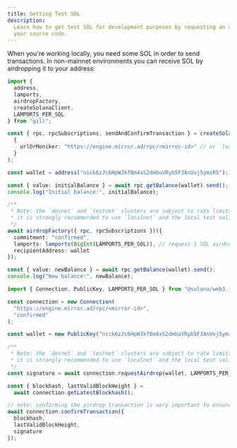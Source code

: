 ```yaml
---
title: Getting Test SOL
description:
  Learn how to get test SOL for development purposes by requesting an airdrop in
  your source code.
---
```


When you're working locally, you need some SOL in order to send transactions. In
non-mainnet environments you can receive SOL by airdropping it to your address:

<CodeTabs flags="r">

```typescript !! title="gill"
import {
  address,
  lamports,
  airdropFactory,
  createSolanaClient,
  LAMPORTS_PER_SOL
} from "gill";

const { rpc, rpcSubscriptions, sendAndConfirmTransaction } = createSolanaClient(
  {
    urlOrMoniker: "https://engine.mirror.ad/rpc/<mirror-id>" // or `localnet`, etc
  }
);

const wallet = address("nick6zJc6HpW3kfBm4xS2dmbuVRyb5F3AnUvj5ymzR5");

const { value: initialBalance } = await rpc.getBalance(wallet).send();
console.log("Initial balance:", initialBalance);

/**
 * Note: the `devnet` and `testnet` clusters are subject to rate limits.
 * it is strongly recommended to use `localnet` and the local test validator
 */
await airdropFactory({ rpc, rpcSubscriptions })({
  commitment: "confirmed",
  lamports: lamports(BigInt(LAMPORTS_PER_SOL)), // request 1 SOL airdrop
  recipientAddress: wallet
});

const { value: newBalance } = await rpc.getBalance(wallet).send();
console.log("New balance:", newBalance);
```

```typescript !! title="web3.js"
import { Connection, PublicKey, LAMPORTS_PER_SOL } from "@solana/web3.js";

const connection = new Connection(
  "https://engine.mirror.ad/rpc/<mirror-id>",
  "confirmed"
);

const wallet = new PublicKey("nick6zJc6HpW3kfBm4xS2dmbuVRyb5F3AnUvj5ymzR5");

/**
 * Note: the `devnet` and `testnet` clusters are subject to rate limits.
 * it is strongly recommended to use `localnet` and the local test validator
 */
const signature = await connection.requestAirdrop(wallet, LAMPORTS_PER_SOL); // request 1 SOL airdrop

const { blockhash, lastValidBlockHeight } =
  await connection.getLatestBlockhash();

// note: confirming the airdrop transaction is very important to ensure the wallet has
await connection.confirmTransaction({
  blockhash,
  lastValidBlockHeight,
  signature
});
```

</CodeTabs>
